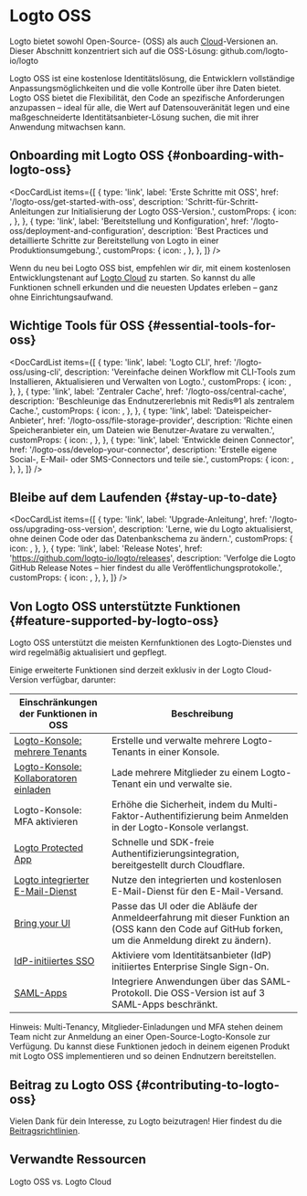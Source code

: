 
# Logto OSS

Logto bietet sowohl Open-Source- (OSS) als auch [Cloud](/logto-cloud)-Versionen an. Dieser Abschnitt konzentriert sich auf die OSS-Lösung: <Url type="inline" href="https://github.com/logto-io/logto">github.com/logto-io/logto</Url>

Logto OSS ist eine kostenlose Identitätslösung, die Entwicklern vollständige Anpassungsmöglichkeiten und die volle Kontrolle über ihre Daten bietet. Logto OSS bietet die Flexibilität, den Code an spezifische Anforderungen anzupassen – ideal für alle, die Wert auf Datensouveränität legen und eine maßgeschneiderte Identitätsanbieter-Lösung suchen, die mit ihrer Anwendung mitwachsen kann.

## Onboarding mit Logto OSS \{#onboarding-with-logto-oss}

<DocCardList
  items={[
    {
      type: 'link',
      label: 'Erste Schritte mit OSS',
      href: '/logto-oss/get-started-with-oss',
      description: 'Schritt-für-Schritt-Anleitungen zur Initialisierung der Logto OSS-Version.',
      customProps: {
        icon: <RocketIcon />,
      },
    },
    {
      type: 'link',
      label: 'Bereitstellung und Konfiguration',
      href: '/logto-oss/deployment-and-configuration',
      description:
        'Best Practices und detaillierte Schritte zur Bereitstellung von Logto in einer Produktionsumgebung.',
      customProps: {
        icon: <GearIcon />,
      },
    },
  ]}
/>

<Admonition type="tip" title="Schnellstart benötigt?">

Wenn du neu bei Logto OSS bist, empfehlen wir dir, mit einem kostenlosen Entwicklungstenant auf [Logto Cloud](https://cloud.logto.io) zu starten. So kannst du alle Funktionen schnell erkunden und die neuesten Updates erleben – ganz ohne Einrichtungsaufwand.

</Admonition>

## Wichtige Tools für OSS \{#essential-tools-for-oss}

<DocCardList
  items={[
    {
      type: 'link',
      label: 'Logto CLI',
      href: '/logto-oss/using-cli',
      description: 'Vereinfache deinen Workflow mit CLI-Tools zum Installieren, Aktualisieren und Verwalten von Logto.',
      customProps: {
        icon: <CliIcon />,
      },
    },
    {
      type: 'link',
      label: 'Zentraler Cache',
      href: '/logto-oss/central-cache',
      description: 'Beschleunige das Endnutzererlebnis mit Redis®1 als zentralem Cache.',
      customProps: {
        icon: <CentralCacheIcon />,
      },
    },
    {
      type: 'link',
      label: 'Dateispeicher-Anbieter',
      href: '/logto-oss/file-storage-provider',
      description: 'Richte einen Speicheranbieter ein, um Dateien wie Benutzer-Avatare zu verwalten.',
      customProps: {
        icon: <FileStorageIcon />,
      },
    },
    {
      type: 'link',
      label: 'Entwickle deinen Connector',
      href: '/logto-oss/develop-your-connector',
      description: 'Erstelle eigene Social-, E-Mail- oder SMS-Connectors und teile sie.',
      customProps: {
        icon: <ConnectorsIcon />,
      },
    },
  ]}
/>
## Bleibe auf dem Laufenden \{#stay-up-to-date}

<DocCardList
  items={[
    {
      type: 'link',
      label: 'Upgrade-Anleitung',
      href: '/logto-oss/upgrading-oss-version',
      description:
        'Lerne, wie du Logto aktualisierst, ohne deinen Code oder das Datenbankschema zu ändern.',
      customProps: {
        icon: <UpdateIcon />,
      },
    },
    {
      type: 'link',
      label: 'Release Notes',
      href: 'https://github.com/logto-io/logto/releases',
      description:
        'Verfolge die Logto GitHub Release Notes – hier findest du alle Veröffentlichungsprotokolle.',
      customProps: {
        icon: <DocumentIcon />,
      },
    },
  ]}
/>

## Von Logto OSS unterstützte Funktionen \{#feature-supported-by-logto-oss}

Logto OSS unterstützt die meisten Kernfunktionen des Logto-Dienstes und wird regelmäßig aktualisiert und gepflegt.

Einige erweiterte Funktionen sind derzeit exklusiv in der Logto Cloud-Version verfügbar, darunter:

| Einschränkungen der Funktionen in OSS                                                   | Beschreibung                                                                                                                                        |
| --------------------------------------------------------------------------------------- | --------------------------------------------------------------------------------------------------------------------------------------------------- |
| [Logto-Konsole: mehrere Tenants](/logto-cloud/tenant-settings)                          | Erstelle und verwalte mehrere Logto-Tenants in einer Konsole.                                                                                       |
| [Logto-Konsole: Kollaboratoren einladen](/logto-cloud/tenant-member-management)         | Lade mehrere Mitglieder zu einem Logto-Tenant ein und verwalte sie.                                                                                 |
| Logto-Konsole: MFA aktivieren                                                           | Erhöhe die Sicherheit, indem du Multi-Faktor-Authentifizierung beim Anmelden in der Logto-Konsole verlangst.                                        |
| [Logto Protected App](/integrate-logto/protected-app)                                   | Schnelle und SDK-freie Authentifizierungsintegration, bereitgestellt durch Cloudflare.                                                              |
| [Logto integrierter E-Mail-Dienst](/connectors/email-connectors/built-in-email-service) | Nutze den integrierten und kostenlosen E-Mail-Dienst für den E-Mail-Versand.                                                                        |
| [Bring your UI](/customization/bring-your-ui)                                           | Passe das UI oder die Abläufe der Anmeldeerfahrung mit dieser Funktion an (OSS kann den Code auf GitHub forken, um die Anmeldung direkt zu ändern). |
| [IdP-initiiertes SSO](/end-user-flows/enterprise-sso/idp-initiated-sso)                 | Aktiviere vom Identitätsanbieter (IdP) initiiertes Enterprise Single Sign-On.                                                                       |
| [SAML-Apps](/integrate-logto/saml-app)                                                  | Integriere Anwendungen über das SAML-Protokoll. Die OSS-Version ist auf 3 SAML-Apps beschränkt.                                                     |

Hinweis: Multi-Tenancy, Mitglieder-Einladungen und MFA stehen deinem Team nicht zur Anmeldung an einer Open-Source-Logto-Konsole zur Verfügung. Du kannst diese Funktionen jedoch in deinem eigenen Produkt mit Logto OSS implementieren und so deinen Endnutzern bereitstellen.

## Beitrag zu Logto OSS \{#contributing-to-logto-oss}

Vielen Dank für dein Interesse, zu Logto beizutragen! Hier findest du die [Beitragsrichtlinien](/logto-oss/contribution).

## Verwandte Ressourcen

<Url href="https://blog.logto.io/logto-oss-vs-logto-cloud">Logto OSS vs. Logto Cloud</Url>
